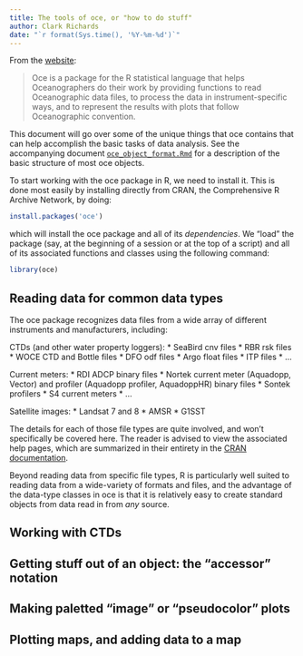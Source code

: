 ```yaml
---
title: The tools of oce, or "how to do stuff"
author: Clark Richards
date: "`r format(Sys.time(), '%Y-%m-%d')`"
---
```


From the [website](http://dankelley.github.io/oce):

> Oce is a package for the R statistical language that helps Oceanographers do their work by providing functions to read Oceanographic data files, to process the data in instrument-specific ways, and to represent the results with plots that follow Oceanographic convention.

This document will go over some of the unique things that oce contains that can help accomplish the basic tasks of data analysis. See the accompanying document [`oce_object_format.Rmd`](oce_object_format.Rmd) for a description of the basic structure of most oce objects.

To start working with the oce package in R, we need to install it. This is done most easily by installing directly from CRAN, the Comprehensive R Archive Network, by doing:
```r
install.packages('oce')
```

which will install the oce package and all of its *dependencies*. We "load" the package (say, at the beginning of a session or at the top of a script) and all of its associated functions and classes using the following command:
```r
library(oce)
```

## Reading data for common data types

The oce package recognizes data files from a wide array of different instruments and manufacturers, including:

CTDs (and other water property loggers):
* SeaBird cnv files
* RBR rsk files
* WOCE CTD and Bottle files
* DFO odf files
* Argo float files
* ITP files
* ...

Current meters:
* RDI ADCP binary files
* Nortek current meter (Aquadopp, Vector) and profiler (Aquadopp profiler, AquadoppHR) binary files
* Sontek profilers
* S4 current meters
* ...

Satellite images:
* Landsat 7 and 8
* AMSR
* G1SST

The details for each of those file types are quite involved, and won't specifically be covered here. The reader is advised to view the associated help pages, which are summarized in their entirety in the [CRAN documentation](https://cran.rstudio.com/web/packages/oce/oce.pdf).

Beyond reading data from specific file types, R is particularly well suited to reading data from a wide-variety of formats and files, and the advantage of the data-type classes in oce is that it is relatively easy to create standard objects from data read in from *any* source.


## Working with CTDs


## Getting stuff out of an object: the "accessor" notation


## Making paletted "image" or "pseudocolor" plots


## Plotting maps, and adding data to a map



